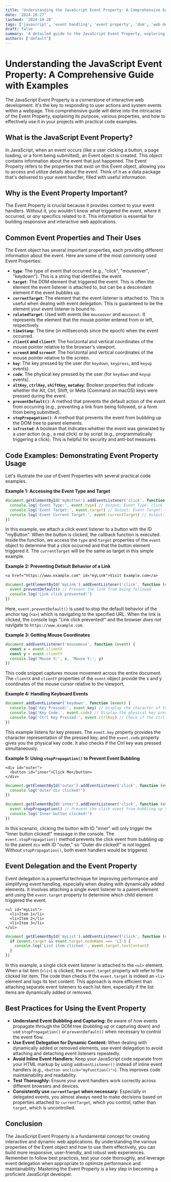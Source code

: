 ```yaml
---
title: 'Understanding the JavaScript Event Property: A Comprehensive Guide with Examples'
date: '2024-10-27'
lastmod: '2024-10-28'
tags: ['javascript', 'event handling', 'event property', 'dom', 'web development', 'browser events']
draft: false
summary: 'A detailed guide to the JavaScript Event Property, exploring its purpose, properties, usage with code examples, and best practices for effective event handling in web development.'
authors: ['default']
---
```


# Understanding the JavaScript Event Property: A Comprehensive Guide with Examples

The JavaScript Event Property is a cornerstone of interactive web development. It's the key to responding to user actions and system events within a webpage. This comprehensive guide will delve into the intricacies of the Event Property, explaining its purpose, various properties, and how to effectively use it in your projects with practical code examples.

## What is the JavaScript Event Property?

In JavaScript, when an event occurs (like a user clicking a button, a page loading, or a form being submitted), an Event object is created. This object contains information about the event that just happened. The Event Property refers to the properties that exist on this Event object, allowing you to access and utilize details about the event. Think of it as a data package that's delivered to your event handler, filled with useful information.

## Why is the Event Property Important?

The Event Property is crucial because it provides context to your event handlers. Without it, you wouldn't know _what_ triggered the event, _where_ it occurred, or _any_ specifics related to it. This information is essential for building responsive and interactive web applications.

## Common Event Properties and Their Uses

The Event object has several important properties, each providing different information about the event. Here are some of the most commonly used Event Properties:

- **`type`**: The type of event that occurred (e.g., "click", "mouseover", "keydown"). This is a string that identifies the event.
- **`target`**: The DOM element that triggered the event. This is often the element the event listener is attached to, but can be a descendant element if the event bubbles up.
- **`currentTarget`**: The element that the event listener is attached to. This is useful when dealing with event delegation. This is guaranteed to be the element your event listener is bound to.
- **`relatedTarget`**: Used with events like `mouseover` and `mouseout`. It represents the element that the mouse pointer entered from or left, respectively.
- **`timeStamp`**: The time (in milliseconds since the epoch) when the event occurred.
- **`clientX` and `clientY`**: The horizontal and vertical coordinates of the mouse pointer relative to the browser's viewport.
- **`screenX` and `screenY`**: The horizontal and vertical coordinates of the mouse pointer relative to the screen.
- **`key`**: The key pressed by the user (for `keydown`, `keypress`, and `keyup` events).
- **`code`**: The physical key pressed by the user (for `keydown` and `keyup` events).
- **`altKey`, `ctrlKey`, `shiftKey`, `metaKey`**: Boolean properties that indicate whether the Alt, Ctrl, Shift, or Meta (Command on macOS) keys were pressed during the event.
- **`preventDefault()`**: A method that prevents the default action of the event from occurring (e.g., preventing a link from being followed, or a form from being submitted).
- **`stopPropagation()`**: A method that prevents the event from bubbling up the DOM tree to parent elements.
- **`isTrusted`**: A boolean that indicates whether the event was generated by a user action (e.g., a real click) or by script (e.g., programmatically triggering a click). This is helpful for security and anti-bot measures.

## Code Examples: Demonstrating Event Property Usage

Let's illustrate the use of Event Properties with several practical code examples.

**Example 1: Accessing the Event Type and Target**

```javascript
document.getElementById('myButton').addEventListener('click', function (event) {
  console.log('Event Type:', event.type) // Output: Event Type: click
  console.log('Event Target:', event.target) // Output: Event Target: <button id="myButton">Click Me</button>
  console.log('Event Current Target:', event.currentTarget) // Output: Event Current Target: <button id="myButton">Click Me</button>
})
```

In this example, we attach a click event listener to a button with the ID "myButton". When the button is clicked, the callback function is executed. Inside the function, we access the `type` and `target` properties of the `event` object to determine that a click occurred and that the button element triggered it. The `currentTarget` will be the same as target in this simple example.

**Example 2: Preventing Default Behavior of a Link**

```plaintext
<a href="https://www.example.com" id="myLink">Visit Example.com</a>
```

```javascript
document.getElementById('myLink').addEventListener('click', function (event) {
  event.preventDefault() // Prevent the link from being followed
  console.log('Link click prevented!')
})
```

Here, `event.preventDefault()` is used to stop the default behavior of the anchor tag (`<a>`) which is navigating to the specified URL. When the link is clicked, the console logs "Link click prevented!" and the browser _does not_ navigate to `https://www.example.com`.

**Example 3: Getting Mouse Coordinates**

```javascript
document.addEventListener('mousemove', function (event) {
  const x = event.clientX
  const y = event.clientY
  console.log('Mouse X:', x, 'Mouse Y:', y)
})
```

This code snippet captures mouse movement across the entire document. The `clientX` and `clientY` properties of the `event` object provide the x and y coordinates of the mouse cursor relative to the viewport.

**Example 4: Handling Keyboard Events**

```javascript
document.addEventListener('keydown', function (event) {
  console.log('Key Pressed:', event.key) // Display the character of the key pressed
  console.log('Key Code:', event.code) // Display the physical key pressed
  console.log('Ctrl Key Pressed:', event.ctrlKey) // Check if the Ctrl key was pressed
})
```

This example listens for key presses. The `event.key` property provides the character representation of the pressed key, and the `event.code` property gives you the physical key code. It also checks if the Ctrl key was pressed simultaneously.

**Example 5: Using `stopPropagation()` to Prevent Event Bubbling**

```plaintext
<div id="outer">
  <button id="inner">Click Me</button>
</div>
```

```javascript
document.getElementById('outer').addEventListener('click', function (event) {
  console.log('Outer div clicked!')
})

document.getElementById('inner').addEventListener('click', function (event) {
  event.stopPropagation() // Prevent the click event from bubbling up to the outer div
  console.log('Inner button clicked!')
})
```

In this scenario, clicking the button with ID "inner" will only trigger the "Inner button clicked!" message in the console. The `event.stopPropagation()` method prevents the click event from bubbling up to the parent `div` with ID "outer," so "Outer div clicked!" is _not_ logged. Without `stopPropagation()`, both event handlers would be triggered.

## Event Delegation and the Event Property

Event delegation is a powerful technique for improving performance and simplifying event handling, especially when dealing with dynamically added elements. It involves attaching a single event listener to a parent element and using the `event.target` property to determine which child element triggered the event.

```plaintext
<ul id="myList">
  <li>Item 1</li>
  <li>Item 2</li>
  <li>Item 3</li>
</ul>
```

```javascript
document.getElementById('myList').addEventListener('click', function (event) {
  if (event.target && event.target.nodeName === 'LI') {
    console.log('List item clicked:', event.target.textContent)
  }
})
```

In this example, a single click event listener is attached to the `<ul>` element. When a list item (`<li>`) is clicked, the `event.target` property will refer to the clicked list item. The code then checks if the `event.target` is indeed an `<li>` element and logs its text content. This approach is more efficient than attaching separate event listeners to each list item, especially if the list items are dynamically added or removed.

## Best Practices for Using the Event Property

- **Understand Event Bubbling and Capturing:** Be aware of how events propagate through the DOM tree (bubbling up or capturing down) and use `stopPropagation()` or `preventDefault()` when necessary to control the event flow.
- **Use Event Delegation for Dynamic Content:** When dealing with dynamically added or removed elements, use event delegation to avoid attaching and detaching event listeners repeatedly.
- **Avoid Inline Event Handlers:** Keep your JavaScript code separate from your HTML markup by using `addEventListener()` instead of inline event handlers (e.g., `<button onclick="myFunction()">`). This improves code maintainability and readability.
- **Test Thoroughly:** Ensure your event handlers work correctly across different browsers and devices.
- **Consistently use `currentTarget` when necessary:** Especially in delegated events, you almost always need to make decisions based on properties attached to `currentTarget`, which you control, rather than `target`, which is uncontrolled.

## Conclusion

The JavaScript Event Property is a fundamental concept for creating interactive and dynamic web applications. By understanding the various properties of the Event object and how to use them effectively, you can build more responsive, user-friendly, and robust web experiences. Remember to follow best practices, test your code thoroughly, and leverage event delegation when appropriate to optimize performance and maintainability. Mastering the Event Property is a key step in becoming a proficient JavaScript developer.
